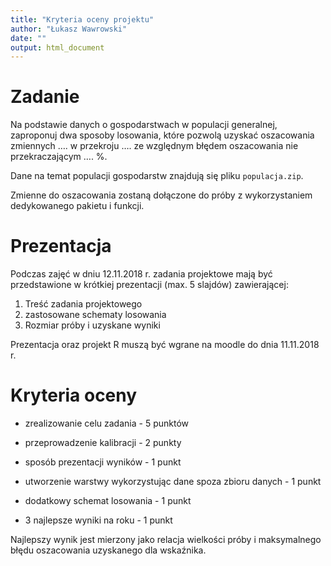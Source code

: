 ```yaml
---
title: "Kryteria oceny projektu"
author: "Łukasz Wawrowski"
date: ""
output: html_document
---
```


# Zadanie

Na podstawie danych o gospodarstwach w populacji generalnej, zaproponuj dwa sposoby losowania, które pozwolą uzyskać oszacowania zmiennych .... w przekroju .... ze względnym błędem oszacowania nie przekraczającym .... %.

Dane na temat populacji gospodarstw znajdują się pliku `populacja.zip`.

Zmienne do oszacowania zostaną dołączone do próby z wykorzystaniem dedykowanego pakietu i funkcji.

# Prezentacja

Podczas zajęć w dniu 12.11.2018 r. zadania projektowe mają być przedstawione w krótkiej prezentacji (max. 5 slajdów) zawierającej:

1. Treść zadania projektowego
2. zastosowane schematy losowania
3. Rozmiar próby i uzyskane wyniki

Prezentacja oraz projekt R muszą być wgrane na moodle do dnia 11.11.2018 r.

# Kryteria oceny

- zrealizowanie celu zadania - 5 punktów
- przeprowadzenie kalibracji - 2 punkty
- sposób prezentacji wyników - 1 punkt

- utworzenie warstwy wykorzystując dane spoza zbioru danych - 1 punkt
- dodatkowy schemat losowania - 1 punkt
- 3 najlepsze wyniki na roku - 1 punkt

Najlepszy wynik jest mierzony jako relacja wielkości próby i maksymalnego błędu oszacowania uzyskanego dla wskaźnika.